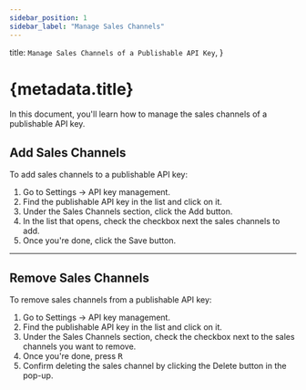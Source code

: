 ```yaml
---
sidebar_position: 1
sidebar_label: "Manage Sales Channels"
---
```


  title: `Manage Sales Channels of a Publishable API Key`,
}

# {metadata.title}

In this document, you'll learn how to manage the sales channels of a publishable API key.

## Add Sales Channels

To add sales channels to a publishable API key:

1. Go to Settings → API key management.
2. Find the publishable API key in the list and click on it.
3. Under the Sales Channels section, click the Add button.
4. In the list that opens, check the checkbox next the sales channels to add.
5. Once you're done, click the Save button.

---

## Remove Sales Channels

To remove sales channels from a publishable API key:

1. Go to Settings → API key management.
2. Find the publishable API key in the list and click on it.
3. Under the Sales Channels section, check the checkbox next to the sales channels you want to remove.
4. Once you're done, press <Kbd>R</Kbd>
5. Confirm deleting the sales channel by clicking the Delete button in the pop-up.
